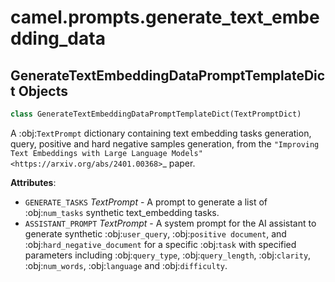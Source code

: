 <a id="camel.prompts.generate_text_embedding_data"></a>

# camel.prompts.generate\_text\_embedding\_data

<a id="camel.prompts.generate_text_embedding_data.GenerateTextEmbeddingDataPromptTemplateDict"></a>

## GenerateTextEmbeddingDataPromptTemplateDict Objects

```python
class GenerateTextEmbeddingDataPromptTemplateDict(TextPromptDict)
```

A :obj:`TextPrompt` dictionary containing text embedding tasks
generation, query, positive and hard negative samples generation,
from the `"Improving Text Embeddings with Large Language Models"
<https://arxiv.org/abs/2401.00368>`_ paper.


**Attributes**:

- `GENERATE_TASKS` _TextPrompt_ - A prompt to generate a list
  of :obj:`num_tasks` synthetic text_embedding tasks.
- `ASSISTANT_PROMPT` _TextPrompt_ - A system prompt for the AI assistant
  to generate synthetic :obj:`user_query`, :obj:`positive document`,
  and :obj:`hard_negative_document` for a specific :obj:`task` with
  specified parameters including :obj:`query_type`,
  :obj:`query_length`, :obj:`clarity`, :obj:`num_words`,
  :obj:`language` and :obj:`difficulty`.

